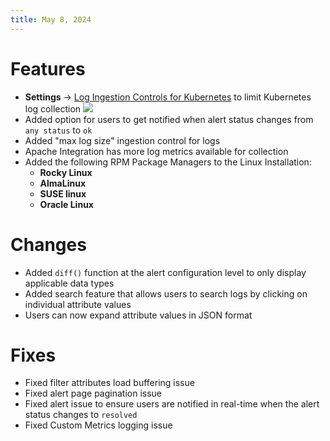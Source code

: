 ```yaml
---
title: May 8, 2024
---
```


# Features

- __Settings__ -> [Log Ingestion Controls for Kubernetes](https://docs.middleware.io/admin/settings/advanced) to limit Kubernetes log collection
![](https://lh7-us.googleusercontent.com/xhYdbF6wdb-YM_DmNn2A-MnRPXS5bIlSuSLdO2uvFkTVy-6UDHOD3-bwvZDzLH_QmqrbUcnM5M5Xpo_rfk0RbHuLGJsIvISdBR2qD8aca-qg43SW9ooI_xTGjSXSmjgdP1NtnM6uJ_B2_Y1iFmH386Y)
- Added option for users to get notified when alert status changes from `any status` to `ok`
- Added "max log size" ingestion control for logs
- Apache Integration has more log metrics available for collection
- Added the following RPM Package Managers to the Linux Installation:
    - __Rocky Linux__
    - __AlmaLinux__
    - __SUSE linux__
    - __Oracle Linux__

# Changes

- Added `diff()` function at the alert configuration level to only display applicable data types
- Added search feature that allows users to search logs by clicking on individual attribute values
- Users can now expand attribute values in JSON format

# Fixes

- Fixed filter attributes load buffering issue
- Fixed alert page pagination issue
- Fixed alert issue to ensure users are notified in real-time when the alert status changes to `resolved`
- Fixed Custom Metrics logging issue


